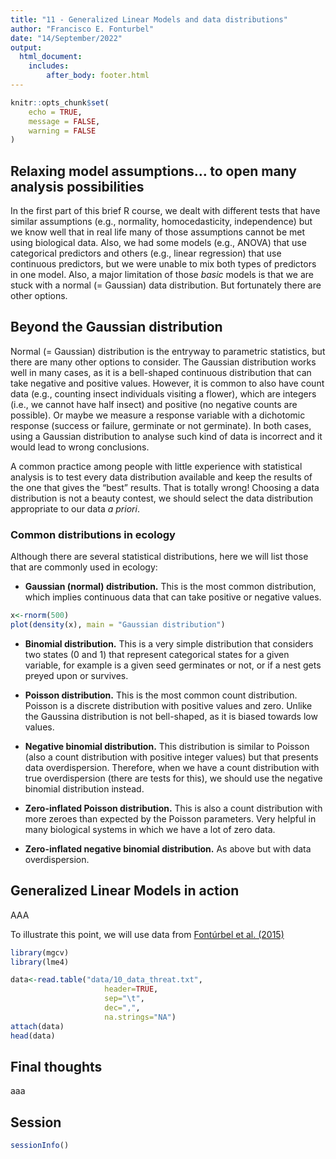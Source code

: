 ```yaml
---
title: "11 - Generalized Linear Models and data distributions"
author: "Francisco E. Fonturbel"
date: "14/September/2022"
output: 
  html_document:
    includes:
        after_body: footer.html
---
```


```r
knitr::opts_chunk$set(
	echo = TRUE,
	message = FALSE,
	warning = FALSE
)
```

## Relaxing model assumptions... to open many analysis possibilities

In the first part of this brief R course, we dealt with different tests that have similar assumptions (e.g., normality, homocedasticity, independence) but we know well that in real life many of those assumptions cannot be met using biological data. Also, we had some models (e.g., ANOVA) that use categorical predictors and others (e.g., linear regression) that use continuous predictors, but we were unable to mix both types of predictors in one model. Also, a major limitation of those _basic_ models is that we are stuck with a normal (= Gaussian) data distribution. But fortunately there are other options.

## Beyond the Gaussian distribution

Normal (= Gaussian) distribution is the entryway to parametric statistics, but there are many other options to consider. The Gaussian distribution works well in many cases, as it is a bell-shaped continuous distribution that can take negative and positive values. However, it is common to also have count data (e.g., counting insect individuals visiting a flower), which are integers (i.e., we cannot have half insect) and positive (no negative counts are possible). Or maybe we measure a response variable with a dichotomic response (success or failure, germinate or not germinate). In both cases, using a Gaussian distribution to analyse such kind of data is incorrect and it would lead to wrong conclusions.

A common practice among people with little experience with statistical analysis is to test every data distribution available and keep the results of the one that gives the "best" results. That is totally wrong! Choosing a data distribution is not a beauty contest, we should select the data distribution appropriate to our data _a priori_.


### Common distributions in ecology

Although there are several statistical distributions, here we will list those that are commonly used in ecology:

* **Gaussian (normal) distribution.** This is the most common distribution, which implies continuous data that can take positive or negative values.

```r
x<-rnorm(500)
plot(density(x), main = "Gaussian distribution")
```


* **Binomial distribution.** This is a very simple distribution that considers two states (0 and 1) that represent categorical states for a given variable, for example is a given seed germinates or not, or if a nest gets preyed upon or survives.

* **Poisson distribution.** This is the most common count distribution. Poisson is a discrete distribution with positive values and zero. Unlike the Gaussina distribution is not bell-shaped, as it is biased towards low values.

* **Negative binomial distribution.** This distribution is similar to Poisson (also a count distribution with positive integer values) but that presents data overdispersion. Therefore, when we have a count distribution with true overdispersion (there are tests for this), we should use the negative binomial distribution instead.

* **Zero-inflated Poisson distribution.** This is also a count distribution with more zeroes than expected by the Poisson parameters. Very helpful in many biological systems in which we have a lot of zero data.

* **Zero-inflated negative binomial distribution.** As above but with data overdispersion.


## Generalized Linear Models in action

AAA

To illustrate this point, we will use data from [Fontúrbel et al. (2015)](https://www.mdpi.com/882552)

```r
library(mgcv)
library(lme4)

data<-read.table("data/10_data_threat.txt", 
                     header=TRUE, 
                     sep="\t",
                     dec=",",
                     na.strings="NA")
attach(data)
head(data)
```


## Final thoughts

aaa


## Session

```r
sessionInfo()
```